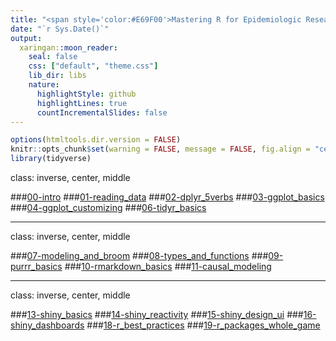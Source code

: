 ```yaml
---
title: "<span style='color:#E69F00'>Mastering R for Epidemiologic Research Slides</span>"
date: "`r Sys.Date()`"
output:
  xaringan::moon_reader:
    seal: false
    css: ["default", "theme.css"]
    lib_dir: libs
    nature:
      highlightStyle: github
      highlightLines: true
      countIncrementalSlides: false
---
```


```r
options(htmltools.dir.version = FALSE)
knitr::opts_chunk$set(warning = FALSE, message = FALSE, fig.align = "center", dpi = 320)
library(tidyverse)
```

class: inverse, center, middle

###[00-intro](00-intro/intro.html)
###[01-reading_data](01-reading_data/reading_data.html)
###[02-dplyr_5verbs](02-dplyr_5verbs/dplyr_5verbs.html)
###[03-ggplot_basics](03-ggplot_basics/ggplot_basics.html)
###[04-ggplot_customizing](04-ggplot_customizing/ggplot_customizing.html)
###[06-tidyr_basics](06-tidyr_basics/tidyr_basics.html)

---

class: inverse, center, middle

###[07-modeling_and_broom](07-modeling_and_broom/modeling_and_broom.html)
###[08-types_and_functions](08-types_and_functions/types_and_functions.html)
###[09-purrr_basics](09-purrr_basics/purrr_basics.html)
###[10-rmarkdown_basics](10-rmarkdown_basics/rmarkdown_basics.html)
###[11-causal_modeling](11-causal_modeling/causal_modeling.html)

---

class: inverse, center, middle

###[13-shiny_basics](13-shiny_basics/shiny_basics.html)
###[14-shiny_reactivity](14-shiny_reactivity/shiny_reactivity.html)
###[15-shiny_design_ui](15-shiny_design_ui/shiny_design_ui.html)
###[16-shiny_dashboards](16-shiny_dashboards/shiny_dashboards.html)
###[18-r_best_practices](18-r_best_practices/r_best_practices.html)
###[19-r_packages_whole_game](19-r_packages_whole_game/r_packages_whole_game.html)
